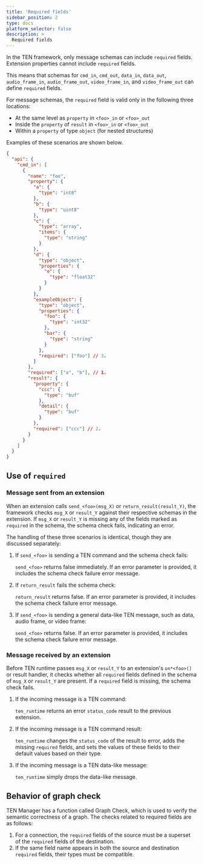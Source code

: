 ```yaml
---
title: 'Required fields'
sidebar_position: 2
type: docs
platform_selector: false
description: >
  Required fields
---
```


In the TEN framework, only message schemas can include `required` fields. Extension properties cannot include `required` fields.

This means that schemas for `cmd_in`, `cmd_out`, `data_in`, `data_out`, `audio_frame_in`, `audio_frame_out`, `video_frame_in`, and `video_frame_out` can define `required` fields.

For message schemas, the `required` field is valid only in the following three locations:

- At the same level as `property` in `<foo>_in` or `<foo>_out`
- Inside the `property` of `result` in `<foo>_in` or `<foo>_out`
- Within a `property` of type `object` (for nested structures)

Examples of these scenarios are shown below.

```json
{
  "api": {
    "cmd_in": [
      {
        "name": "foo",
        "property": {
          "a": {
            "type": "int8"
          },
          "b": {
            "type": "uint8"
          },
          "c": {
            "type": "array",
            "items": {
              "type": "string"
            }
          },
          "d": {
            "type": "object",
            "properties": {
              "e": {
                "type": "float32"
              }
            }
          },
          "exampleObject": {
            "type": "object",
            "properties": {
              "foo": {
                "type": "int32"
              },
              "bar": {
                "type": "string"
              }
            },
            "required": ["foo"] // 3.
          }
        },
        "required": ["a", "b"], // 1.
        "result": {
          "property": {
            "ccc": {
              "type": "buf"
            },
            "detail": {
              "type": "buf"
            }
          },
          "required": ["ccc"] // 2.
        }
      }
    ]
  }
}
```

## Use of `required`

### Message sent from an extension

When an extension calls `send_<foo>(msg_X)` or `return_result(result_Y)`, the framework checks `msg_X` or `result_Y` against their respective schemas in the extension. If `msg_X` or `result_Y` is missing any of the fields marked as `required` in the schema, the schema check fails, indicating an error.

The handling of these three scenarios is identical, though they are discussed separately:

1. If `send_<foo>` is sending a TEN command and the schema check fails:

   `send_<foo>` returns false immediately. If an error parameter is provided, it includes the schema check failure error message.

2. If `return_result` fails the schema check:

   `return_result` returns false. If an error parameter is provided, it includes the schema check failure error message.

3. If `send_<foo>` is sending a general data-like TEN message, such as data, audio frame, or video frame:

   `send_<foo>` returns false. If an error parameter is provided, it includes the schema check failure error message.

### Message received by an extension

Before TEN runtime passes `msg_X` or `result_Y` to an extension's `on*<foo>()` or result handler, it checks whether all `required` fields defined in the schema of `msg_X` or `result_Y` are present. If a `required` field is missing, the schema check fails.

1. If the incoming message is a TEN command:

   `ten_runtime` returns an error `status_code` result to the previous extension.

2. If the incoming message is a TEN command result:

   `ten_runtime` changes the `status_code` of the result to error, adds the missing `required` fields, and sets the values of these fields to their default values based on their type.

3. If the incoming message is a TEN data-like message:

   `ten_runtime` simply drops the data-like message.

## Behavior of graph check

TEN Manager has a function called Graph Check, which is used to verify the semantic correctness of a graph. The checks related to required fields are as follows:

1. For a connection, the `required` fields of the source must be a superset of the `required` fields of the destination.
2. If the same field name appears in both the source and destination `required` fields, their types must be compatible.
